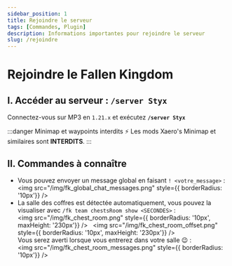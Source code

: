 ```yaml
---
sidebar_position: 1
title: Rejoindre le serveur
tags: [Commandes, Plugin]
description: Informations importantes pour rejoindre le serveur
slug: /rejoindre
---
```


# Rejoindre le Fallen Kingdom

## I. Accéder au serveur : `/server Styx`

Connectez-vous sur MP3 en `1.21.x` et exécutez **`/server Styx`**

:::danger Minimap et waypoints interdits ⚡
Les mods Xaero's Minimap et similaires sont **INTERDITS**.
:::

## II. Commandes à connaître

* Vous pouvez envoyer un message global en faisant `! <votre_message>` :<br/>
  <img src="/img/fk_global_chat_messages.png" style={{ borderRadius: '10px'}} />
* La salle des coffres est détectée automatiquement, vous pouvez la visualiser avec `/fk team chestsRoom show <SECONDES>` :<br/>
  <img src="/img/fk_chest_room.png" style={{ borderRadius: '10px', maxHeight: '230px'}} /> &nbsp; <img src="/img/fk_chest_room_offset.png" style={{ borderRadius: '10px', maxHeight: '230px'}} /><br/>
  Vous serez averti lorsque vous entrerez dans votre salle 😉 :<br/>
  <img src="/img/fk_chest_room_messages.png" style={{ borderRadius: '10px'}} />